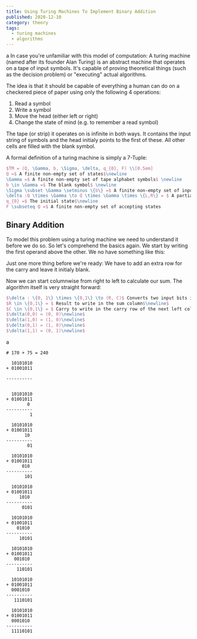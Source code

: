 ```yaml
---
title: Using Turing Machines To Implement Binary Addition
published: 2020-12-10
category: theory
tags:
  - turing machines
  - algorithms
---
```

a
In case you're unfamiliar with this model of computation: A turing machine (named after its founder Alan Turing) is an abstract machine that operates on a tape of input symbols.
It's capable of proving theoretical things (such as the decision problem) or "executing" actual algorithms.

<!--
	(Use orange or green?) Illustration of a tape
-->

The idea is that it should be capable of everything a human can do on a checkered piece of paper using only the following 4 operations:

1. Read a symbol
2. Write a symbol
3. Move the head (either left or right)
4. Change the state of mind (e.g. to remember a read symbol)

The tape (or strip) it operates on is infinite in both ways. It contains the input string of symbols and the head initialy points to the first of these. All other cells are filled with the blank symbol.

A formal definition of a turing machine is simply a 7-Tuple:

```latex
$TM = (Q, \Gamma, b, \Sigma, \delta, q_{0}, F) \\[0.5em]
Q =$ A finite non-empty set of states$\newline
\Gamma =$ A finite non-empty set of tape alphabet symbols$ \newline
b \in \Gamma =$ The blank symbol$ \newline
\Sigma \subset \Gamma \setminus \{b\} =$ A finite non-empty set of input symbols$ \newline
\delta :Q \times \Gamma \to Q \times \Gamma \times \{L,R\} = $ A partial transition function which takes the current state and current input and returns an instruction$ \newline
q_{0} =$ The initial state$\newline
F \subseteq Q =$ A finite non-empty set of accepting states
```

## Binary Addition

To model this problem using a turing machine we need to understand it before we do so. So let's comprehend the basics again. We start by writing the first operand above the other.
We no have something like this:


Just one more thing before we're ready: We have to add an extra row for the carry and leave it initialy blank.

Now we can start columnwise from right to left to calculate our sum. The algorithm itself is very straight forward:

```latex
$\delta : \{0, 1\} \times \{0,1\} \to (R, C)$ Converts two input bits into a pair of result and carry bits $\newline$
$R \in \{0,1\} = $ Result to write in the sum column$\newline$
$C \in \{0,1\} = $ Carry to write in the carry row of the next left column$\\[0.5em]$
$\delta(0,0) = (0, 0)\newline$
$\delta(1,0) = (1, 0)\newline$
$\delta(0,1) = (1, 0)\newline$
$\delta(1,1) = (0, 1)\newline$
```

a

```
# 170 + 75 = 240

  10101010
+ 01001011
          
----------


  10101010
+ 01001011
        0 
----------
         1

  10101010
+ 01001011
       10 
----------
        01

  10101010
+ 01001011
      010 
----------
       101

  10101010
+ 01001011
     1010 
----------
      0101

  10101010
+ 01001011
    01010 
----------
     10101

  10101010
+ 01001011
   001010 
----------
    110101

  10101010
+ 01001011
  0001010 
----------
   1110101

  10101010
+ 01001011
  0001010 
----------
  11110101
```

<!--
	Illustration of two binary numbers
-->


